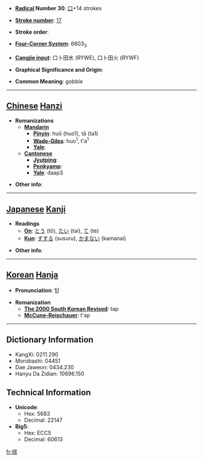 * '''[[Wiktionary:Chinese radical index| Radical]] Number 30''': [[Wiktionary:Chinese radical index 口|口]]+14 strokes

* '''[[Wiktionary:Chinese total strokes index|Stroke number]]''': [[Wiktionary:Chinese total strokes index 17|17]]

* '''Stroke order''': 

* '''[[Wiktionary:Chinese four corner index|Four-Corner System]]''': 6603<sub>3</sub>

* '''[[Wiktionary:Chinese Cangjie index|Cangjie input]]''': 口卜田水 (RYWE), 口卜田火 (RYWF)

* '''Graphical Significance and Origin''': 

* '''Common Meaning''': gobble

----

== [[Chinese]] [[Hanzi]] ==

* '''Romanizations'''
** '''[[Mandarin]]'''
*** '''[[Pinyin]]''': huō (huo1), tā (ta1)
*** '''[[Wade-Giles]]''': huo<sup>1</sup>, t'a<sup>1</sup>
*** '''[[Yale]]''': 
** '''[[Cantonese]]'''
*** '''[[Jyutping]]''':
*** '''[[Penkyamp]]''': 
*** '''[[Yale]]''': daap3

* '''Other info''': 

----

== [[Japanese]] [[Kanji]] ==

* '''Readings'''
** '''[[On]]''': [[とう]] (tō), [[たい]] (tai), [[て]] (te)
** '''[[Kun]]''': [[すする]] (susuru), [[かまない]] (kamanai)

* '''Other info''':  

----

== [[Korean]] [[Hanja]] ==

* '''Pronunciation''': 탑

* '''Romanization'''
** '''[[The 2000 South Korean Revised Romanization|The 2000 South Korean Revised]]''': tap
** '''[[McCune-Reischauer]]''': t'ap

----

== Dictionary Information ==

* KangXi: 0211.290
* Morobashi: 04451
* Dae Jaweon: 0434.230
* Hanyu Da Zidian: 10696.150

== Technical Information ==

* '''Unicode''':
** Hex: 5683
** Decimal: 22147
* '''Big5''':
** Hex: ECC5
** Decimal: 60613

[[fr:嚃]]